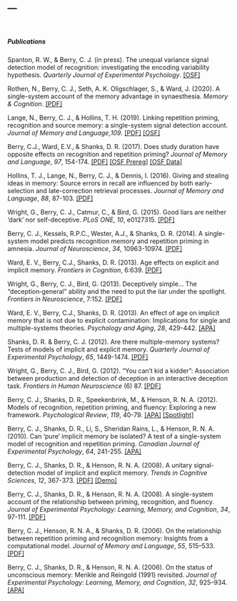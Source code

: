 ---
---

<link rel="stylesheet" href="styles.css" type="text/css">

<br>

##### Publications

Spanton, R. W., & Berry, C. J. (in press). The unequal variance signal detection model of recognition: investigating the encoding variability hypothesis. *Quarterly Journal of Experimental Psychology*. [[OSF]](https://osf.io/grqwc/)

Rothen, N., Berry, C. J., Seth, A. K. Oligschlager, S., & Ward, J. (2020). A single-system account of the memory advantage in synaesthesia. *Memory & Cognition*. [[PDF]](https://link.springer.com/content/pdf/10.3758/s13421-019-01001-8.pdf)

Lange, N., Berry, C. J., & Hollins, T. H. (2019). Linking repetition priming, recognition and source memory: a single-system signal detection account. *Journal of Memory and Language*,*109*. [[PDF]](https://www.sciencedirect.com/science/article/pii/S0749596X19300701) [[OSF]](https://osf.io/6mtyc/)

Berry, C.J., Ward, E.V., & Shanks, D. R. (2017). Does study duration have opposite effects on recognition and repetition priming? *Journal of Memory and Language*, *97*, 154-174. [[PDF]](https://www.sciencedirect.com/science/article/pii/S0749596X16300870/pdfft?md5=f67487aca342caab5d571bd9b5d9bbb2&pid=1-s2.0-S0749596X16300870-main.pdf)  [[OSF Prereg]](https://osf.io/9nxvs/)  [[OSF Data]](https://osf.io/jd8s9/)

Hollins, T. J., Lange, N., Berry, C. J., & Dennis, I. (2016). Giving and stealing ideas in memory: Source errors in recall are influenced by both early-selection and late-correction retrieval processes. *Journal of Memory and Language*, *88*, 87-103. [[PDF]](https://ac.els-cdn.com/S0749596X1600005X/1-s2.0-S0749596X1600005X-main.pdf?_tid=57dce42a-21fb-421b-a4a3-a574adcba5a4&acdnat=1548423181_766de0b21d5c5e8f34c87c76f05fe884)

Wright, G., Berry, C. J., Catmur, C., & Bird, G. (2015). Good liars are neither 'dark' nor self-deceptive. *PLoS ONE*, *10*, e0127315. [[PDF]](https://journals.plos.org/plosone/article?id=10.1371/journal.pone.0127315)

Berry, C. J., Kessels, R.P.C., Wester, A.J., & Shanks, D. R. (2014). A single-system model predicts recognition memory and repetition priming in amnesia. *Journal of Neuroscience*, *34*, 10963-10974. [[PDF]](http://www.jneurosci.org/content/jneuro/34/33/10963.full.pdf)

Ward, E. V., Berry, C.J., Shanks, D. R. (2013). Age effects on explicit and implicit memory. *Frontiers in Cognition*, 6:639. [[PDF]](https://www.frontiersin.org/articles/10.3389/fpsyg.2013.00639/full)

Wright, G., Berry, C. J., Bird, G. (2013). Deceptively simple… The “deception‐general” ability and the need to put the liar under the spotlight. *Frontiers in Neuroscience*, 7:152. [[PDF]](https://www.frontiersin.org/articles/10.3389/fnins.2013.00152/full)

Ward, E. V., Berry, C.J., Shanks, D. R. (2013). An effect of age on implicit memory that is not due to explicit contamination: Implications for single and multiple-systems theories. *Psychology and Aging*, *28*, 429-442. [[APA]](https://psycnet.apa.org/record/2013-13038-001)

Shanks, D. R. & Berry, C. J. (2012). Are there multiple-memory systems? Tests of models of implicit and explicit memory. *Quarterly Journal of Experimental Psychology*, *65*, 1449-1474. [[PDF]](https://www.tandfonline.com/doi/pdf/10.1080/17470218.2012.691887?needAccess=true)

Wright, G., Berry, C. J., Bird, G. (2012). “You can’t kid a kidder”: Association between production and detection of deception in an interactive deception task. *Frontiers in Human Neuroscience* (6) 87. [[PDF]](https://www.frontiersin.org/articles/10.3389/fnhum.2012.00087/full)

Berry, C. J., Shanks, D. R., Speekenbrink, M., & Henson, R. N. A. (2012). Models of recognition, repetition priming, and fluency: Exploring a new framework. *Psychological Review*, *119*, 40-79. [[APA]](https://psycnet.apa.org/record/2011-24233-001)  [[Spotlight]](https://www.cell.com/trends/cognitive-sciences/references/S1364-6613(12)00048-4)

Berry, C. J., Shanks, D. R., Li, S., Sheridan Rains, L., & Henson, R. N. A. (2010). Can 'pure' implicit memory be isolated? A test of a single-system model of recognition and repetition priming. *Canadian Journal of Experimental Psychology*, *64*, 241-255. [[APA]](https://psycnet.apa.org/record/2010-26226-002)

Berry, C. J., Shanks, D. R., & Henson, R. N. A. (2008). A unitary signal-detection model of implicit and explicit memory. *Trends in Cognitive Sciences*, *12*, 367-373. [[PDF]](https://www.sciencedirect.com/science/article/pii/S1364661308001940?via%3Dihub#)  [[Demo]](files/Model Demo - priming items judged new.xls)

Berry, C. J., Shanks, D. R., & Henson, R. N. A. (2008). A single-system account of the relationship between priming, recognition, and fluency. *Journal of Experimental Psychology: Learning, Memory, and Cognition*, *34*, 97-111. [[PDF]](https://psycnet.apa.org/record/2007-19381-007)

Berry, C. J., Henson, R. N. A., & Shanks, D. R. (2006). On the relationship between repetition priming and recognition memory: Insights from a computational model. *Journal of Memory and Language*, *55*, 515–533. [[PDF]](https://ac.els-cdn.com/S0749596X06001021/1-s2.0-S0749596X06001021-main.pdf?_tid=b7252257-d5f6-49e0-b30d-a9bb108f2c2d&acdnat=1548423770_5d1817fec4f9e4a49b50e7028f06c285)

Berry, C. J., Shanks, D. R., & Henson, R. N. A. (2006). On the status of unconscious memory: Merikle and Reingold (1991) revisited. *Journal of Experimental Psychology: Learning, Memory, and Cognition*, *32*, 925–934. [[APA]](https://psycnet.apa.org/record/2006-08497-021)
